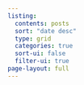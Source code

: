 ```yaml
---
listing:
  contents: posts
  sort: "date desc"
  type: grid
  categories: true
  sort-ui: false
  filter-ui: true
page-layout: full
---
```



